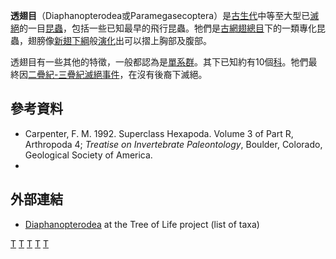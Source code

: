 {{roughtranslation|time=2013-09-22T10:13:45+00:00}}
{{Automatic taxobox
| taxon = Diaphanopterodea
| authority = [[Anton_Handlirsch|Handlirsch]], 1919
| fossil_range = {{fossilrange|宾夕法尼亚纪|二叠纪}}
| status = fossil
| subdivision_ranks = 科
| subdivision = 
*[[Aenigmatidiidae|Aenigmatidiidae]] <small>Rohdendorf, 1961</small>
*[[Alexrasnitsyniidae|Alexrasnitsyniidae]] <small>Prokop & Nel, 2011</small>
*[[Asthenohymenidae|Asthenohymenidae]] <small>Tillyard, 1924</small>
*[[Bardohymenidae|Bardohymenidae]] <small>Zalessky, 1937</small>
*[[Biarmohymenidae|Biarmohymenidae]] <small>Zalessky, 1937</small>
*[[Diaphanopteridae|Diaphanopteridae]] <small>Handlirsch, 1906</small>
*[[Elmoidae|Elmoidae]] <small>Tillyard, 1937</small>
*[[Martynoviidae|Martynoviidae]] <small>Tillyard, 1932</small>
*[[Namurodiaphidae|Namurodiaphidae]] <small>Kukalova-Peck & Brauckmann, 1990</small>
*[[Parelmoidae|Parelmoidae]] <small>Rohdendorf, 1962</small>
*[[Prochoropteridae|Prochoropteridae]] <small>Handlirsch, 1911</small>
*[[Velisopteridae|Velisopteridae]] <small>Pinto & Adami-Rodrigues, 1997
}}
'''透翅目'''（Diaphanopterodea或Paramegasecoptera）是[[古生代|古生代]]中等至大型已[[滅絕|滅絕]]的一目[[昆蟲|昆蟲]]，包括一些已知最早的飛行昆蟲。牠們是[[古網翅總目|古網翅總目]]下的一類專化昆蟲，翅膀像[[新翅下綱|新翅下綱]]般[[演化|演化]]出可以摺上胸部及腹部。

透翅目有一些其他的特徵，一般都認為是[[單系群|單系群]]。其下已知約有10個[[科|科]]。牠們最終因[[二疊紀-三疊紀滅絕事件|二疊紀-三疊紀滅絕事件]]，在沒有後裔下滅絕。

== 參考資料 ==
* Carpenter, F. M. 1992. Superclass Hexapoda. Volume 3 of Part R, Arthropoda 4; ''Treatise on Invertebrate Paleontology'', Boulder, Colorado, Geological Society of America.
* {{cite book en|author=Grimaldi, David and Engel, Michael S. |title=Evolution of the Insects|year=2005-05-16|publisher=Cambridge University Press|id=ISBN 0-521-82149-5}}

== 外部連結 ==
* [http://tolweb.org/tree?group=Diaphanopterodea&contgroup=Paleodictyopteroidea Diaphanopterodea] at the Tree of Life project (list of taxa)

{{taxonbar}}
[[Category:古網翅總目|T]]
[[Category:史前昆蟲|T]]
[[Category:石炭紀昆蟲|T]]
[[Category:二疊紀昆蟲|T]]
[[Category:1919年描述的分类群|T]]